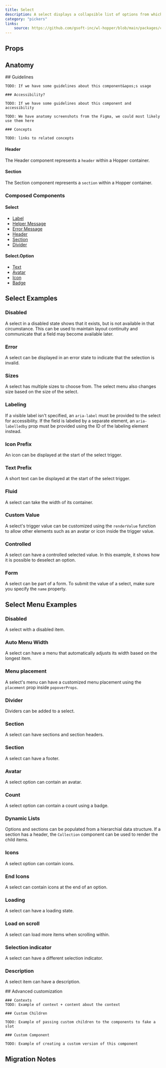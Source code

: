 ```yaml
---
title: Select
description: A select displays a collapsible list of options from which the user can select one.
category: "pickers"
links:
    source: https://github.com/gsoft-inc/wl-hopper/blob/main/packages/components/src/TBD/src/TBD.tsx
---
```


<Example src="Select/docs/preview" isOpen />

## Props

<PropTable component="TextField" />

## Anatomy

<FeatureFlag flag="next">
    ## Guidelines

    TODO: If we have some guidelines about this component&apos;s usage

    ### Accessibility?

    TODO: If we have some guidelines about this component and accessibility
</FeatureFlag>

<FeatureFlag flag="rc">

    TODO: We have anatomy screenshots from the Figma, we could most likely use them here

    ### Concepts

    TODO: links to related concepts
</FeatureFlag>

#### Header

The Header component represents a `header` within a Hopper container.

#### Section

The Section component represents a `section` within a Hopper container.

### Composed Components

#### Select

- [Label](./Label)
- [Helper Message](./HelperMessage)
- [Error Message](./ErrorMessage)
- [Header](./Select#header)
- [Section](./Select#section)
- [Divider](./Divider)

#### Select.Option

- [Text](./Text)
- [Avatar](Avatar)
- [Icon](./Icon)
- [Badge](./Badge)

## Select Examples

### Disabled
A select in a disabled state shows that it exists, but is not available in that circumstance. This can be used to maintain layout continuity and communicate that a field may become available later.

<Example src="Select/docs/disabled" />

### Error
A select can be displayed in an error state to indicate that the selection is invalid.

<Example src="Select/docs/error" />

### Sizes
A select has multiple sizes to choose from.
The select menu also changes size based on the size of the select.

<Example src="Select/docs/sizes" />

### Labeling
If a visible label isn't specified, an `aria-label` must be provided to the select for accessibility. If the field is labeled by a separate element, an `aria-labelledby` prop must be provided using the ID of the labeling element instead.

<Example src="Select/docs/labeling" />

### Icon Prefix
An icon can be displayed at the start of the select trigger.

<Example src="Select/docs/iconPrefix" />

### Text Prefix
A short text can be displayed at the start of the select trigger.

<Example src="Select/docs/textPrefix" />

### Fluid
A select can take the width of its container.

<Example src="Select/docs/fluid" />

### Custom Value
A select's trigger value can be customized using the `renderValue` function to allow other elements such as an avatar or icon inside the trigger value.

<Example src="Select/docs/customValue" />

### Controlled
A select can have a controlled selected value. In this example, it shows how it is possible to deselect an option.

<Example src="Select/docs/controlled" />

### Form
A select can be part of a form. To submit the value of a select, make sure you specify the `name` property.

<Example src="Select/docs/form" />

## Select Menu Examples

### Disabled

A select with a disabled item.

<Example src="Select/docs/selectMenu/disabled" />

### Auto Menu Width

A select can have a menu that automatically adjusts its width based on the longest item.

<Example src="Select/docs/selectMenu/autoMenuWidth" />

### Menu placement

A select's menu can have a customized menu placement using the `placement` prop inside `popoverProps`.

<Example src="Select/docs/selectMenu/menuPlacement" />

### Divider

Dividers can be added to a select.

<Example src="Select/docs/selectMenu/divider" />

### Section

A select can have sections and section headers.

<Example src="Select/docs/selectMenu/section" />

### Section

A select can have a footer.

<Example src="Select/docs/selectMenu/footer" />

### Avatar

A select option can contain an avatar.

<Example src="Select/docs/selectMenu/avatar" />

### Count

A select option can contain a count using a badge.

<Example src="Select/docs/selectMenu/count" />

### Dynamic Lists

Options and sections can be populated from a hierarchial data structure.
If a section has a header, the `Collection` component can be used to render the child items.

<Example src="Select/docs/selectMenu/dynamicLists" />

### Icons

A select option can contain icons.

<Example src="Select/docs/selectMenu/icons" />

### End Icons

A select can contain icons at the end of an option.

<Example src="Select/docs/selectMenu/endIcons" />

### Loading

A select can have a loading state.

<Example src="Select/docs/selectMenu/loading" />

### Load on scroll

A select can load more items when scrolling within.

<Example src="Select/docs/selectMenu/loadOnScroll" />

### Selection indicator

A select can have a different selection indicator.

<Example src="Select/docs/selectMenu/selectionIndicator" />

### Description

A select item can have a description.

<Example src="Select/docs/selectMenu/description" />

<FeatureFlag flag="next">
    ## Advanced customization

    ### Contexts
    TODO: Example of context + content about the context

    ### Custom Children

    TODO: Example of passing custom children to the components to fake a slot

    ### Custom Component

    TODO: Example of creating a custom version of this component
</FeatureFlag>

## Migration Notes

<MigrateGuide src="Select/docs/migration-notes" />
